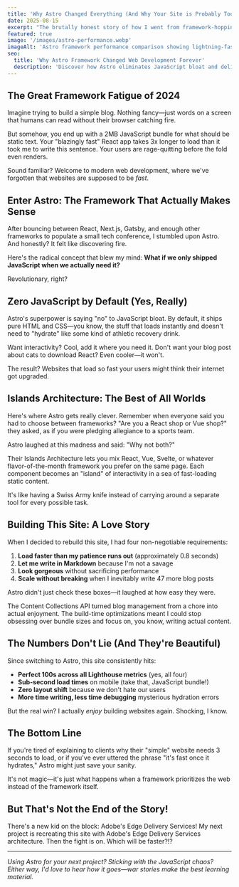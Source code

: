```yaml
---
title: 'Why Astro Changed Everything (And Why Your Site is Probably Too Slow)'
date: 2025-08-15
excerpt: "The brutally honest story of how I went from framework-hopping chaos to building lightning-fast sites that actually make visitors happy. Spoiler: it involves zero JavaScript by default and a lot less suffering."
featured: true
image: '/images/astro-performance.webp'
imageAlt: 'Astro framework performance comparison showing lightning-fast load times'
seo:
  title: 'Why Astro Framework Changed Web Development Forever'
  description: 'Discover how Astro eliminates JavaScript bloat and delivers sub-second load times. The framework that prioritizes performance over complexity.'
---
```


## The Great Framework Fatigue of 2024

Imagine trying to build a simple blog. Nothing fancy—just words on a screen that humans can read without their browser catching fire. 

But somehow, you end up with a 2MB JavaScript bundle for what should be static text. Your "blazingly fast" React app takes 3x longer to load than it took me to write this sentence. Your users are rage-quitting before the fold even renders.

Sound familiar? Welcome to modern web development, where we've forgotten that websites are supposed to be *fast*.

## Enter Astro: The Framework That Actually Makes Sense

After bouncing between React, Next.js, Gatsby, and enough other frameworks to populate a small tech conference, I stumbled upon Astro. And honestly? It felt like discovering fire.

Here's the radical concept that blew my mind: **What if we only shipped JavaScript when we actually need it?**

Revolutionary, right?

## Zero JavaScript by Default (Yes, Really)

Astro's superpower is saying "no" to JavaScript bloat. By default, it ships pure HTML and CSS—you know, the stuff that loads instantly and doesn't need to "hydrate" like some kind of athletic recovery drink.

Want interactivity? Cool, add it where you need it. Don't want your blog post about cats to download React? Even cooler—it won't.

The result? Websites that load so fast your users might think their internet got upgraded.

## Islands Architecture: The Best of All Worlds

Here's where Astro gets really clever. Remember when everyone said you had to choose between frameworks? "Are you a React shop or Vue shop?" they asked, as if you were pledging allegiance to a sports team.

Astro laughed at this madness and said: "Why not both?"

Their Islands Architecture lets you mix React, Vue, Svelte, or whatever flavor-of-the-month framework you prefer on the same page. Each component becomes an "island" of interactivity in a sea of fast-loading static content.

It's like having a Swiss Army knife instead of carrying around a separate tool for every possible task.

## Building This Site: A Love Story

When I decided to rebuild this site, I had four non-negotiable requirements:

1. **Load faster than my patience runs out** (approximately 0.8 seconds)
2. **Let me write in Markdown** because I'm not a savage
3. **Look gorgeous** without sacrificing performance  
4. **Scale without breaking** when I inevitably write 47 more blog posts

Astro didn't just check these boxes—it laughed at how easy they were.

The Content Collections API turned blog management from a chore into actual enjoyment. The build-time optimizations meant I could stop obsessing over bundle sizes and focus on, you know, writing actual content.

## The Numbers Don't Lie (And They're Beautiful)

Since switching to Astro, this site consistently hits:

- **Perfect 100s across all Lighthouse metrics** (yes, all four)
- **Sub-second load times** on mobile (take that, JavaScript bundle!)
- **Zero layout shift** because we don't hate our users
- **More time writing, less time debugging** mysterious hydration errors

But the real win? I actually *enjoy* building websites again. Shocking, I know.

## The Bottom Line

If you're tired of explaining to clients why their "simple" website needs 3 seconds to load, or if you've ever uttered the phrase "it's fast once it hydrates," Astro might just save your sanity.

<span className="text-accent font-bold">
It's not magic—it's just what happens when a framework prioritizes the web instead of the framework itself.
</span>

## But That's Not the End of the Story!

There's a new kid on the block: <span className="text-accent font-bold">Adobe's Edge Delivery Services!</span> My next project is recreating this site with Adobe's Edge Delivery Services architecture. Then the fight is on. Which will be faster?!?

---

*Using Astro for your next project? Sticking with the JavaScript chaos? Either way, I'd love to hear how it goes—war stories make the best learning material.*
